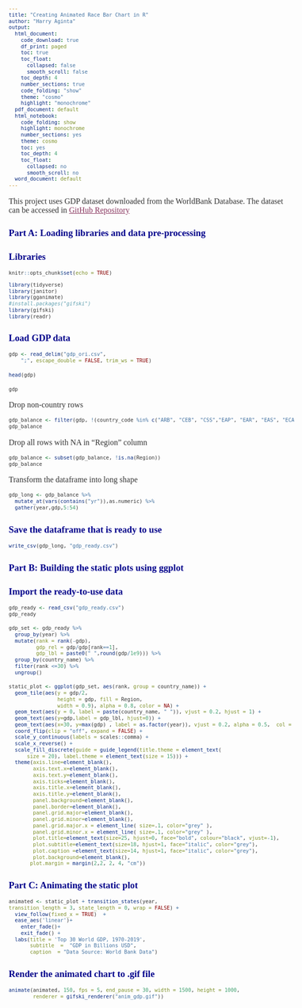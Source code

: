 ---
title: "Creating Animated Race Bar Chart in R"
author: "Harry Aginta"
output:
  html_document:
    code_download: true
    df_print: paged
    toc: true
    toc_float:
      collapsed: false
      smooth_scroll: false
    toc_depth: 4
    number_sections: true
    code_folding: "show"
    theme: "cosmo"
    highlight: "monochrome"
  pdf_document: default
  html_notebook:
    code_folding: show
    highlight: monochrome
    number_sections: yes
    theme: cosmo
    toc: yes
    toc_depth: 4
    toc_float:
      collapsed: no
      smooth_scroll: no
  word_document: default
---

<style>
h1.title {font-size: 18pt; color: DarkBlue;} 
body, h1, h2, h3, h4 {font-family: "Palatino", serif;}
body {font-size: 12pt;}
/* Headers */
h1,h2,h3,h4,h5,h6{font-size: 14pt; color: #00008B;}
body {color: #333333;}
a, a:hover {color: #8B3A62;}
pre {font-size: 12px;}
</style>

This project uses GDP dataset downloaded from the WorldBank Database. The dataset can be accessed in [GitHub Repository](https://github.com/haginta/animated-bar-chart-in-R)


# Part A: Loading libraries and data pre-processing
## Libraries
```{r message=FALSE, warning=FALSE}
knitr::opts_chunk$set(echo = TRUE)

library(tidyverse)
library(janitor)
library(gganimate)
#install.packages("gifski")
library(gifski)
library(readr)
```

## Load GDP data
```{r}
gdp <- read_delim("gdp_ori.csv", 
    ";", escape_double = FALSE, trim_ws = TRUE)
```

```{r}
head(gdp)
```

```{r}
gdp
```

Drop non-country rows
```{r}
gdp_balance <- filter(gdp, !(country_code %in% c("ARB", "CEB", "CSS","EAP", "EAR", "EAS", "ECA", "ECS", "EMU", "EUU", "FCS", "HIC", "HPC", "IBD", "IBT", "IDA", "IDB", "IDX", "INX", "LAC", "LCN", "LDC", "LIC", "LMC", "LMY", "LTE", "MIC", "MEA", "MNA", "NAC", "OED", "OSS", "PST", "PSS", "PRE", "SSA", "SSF", "TEA", "TLA", "TMN", "TSA", "TSS", "UMC", "WLD")))
gdp_balance
```

Drop all rows with NA in "Region" column
```{r}
gdp_balance <- subset(gdp_balance, !is.na(Region))
gdp_balance
```

Transform the dataframe into long shape
```{r}
gdp_long <- gdp_balance %>% 
  mutate_at(vars(contains("yr")),as.numeric) %>% 
  gather(year,gdp,5:54)
```

## Save the dataframe that is ready to use
```{r}
write_csv(gdp_long, "gdp_ready.csv")
```

# Part B: Building the static plots using ggplot
## Import the ready-to-use data
```{r}
gdp_ready <- read_csv("gdp_ready.csv")
gdp_ready
```

```{r}
gdp_set <- gdp_ready %>%
  group_by(year) %>%
  mutate(rank = rank(-gdp),
         gdp_rel = gdp/gdp[rank==1],
         gdp_lbl = paste0(" ",round(gdp/1e9))) %>%
  group_by(country_name) %>% 
  filter(rank <=30) %>%
  ungroup()
```

```{r}
static_plot <- ggplot(gdp_set, aes(rank, group = country_name)) +  
  geom_tile(aes(y = gdp/2,
                height = gdp, fill = Region,
                width = 0.9), alpha = 0.8, color = NA) +
  geom_text(aes(y = 0, label = paste(country_name, " ")), vjust = 0.2, hjust = 1) +
  geom_text(aes(y=gdp,label = gdp_lbl, hjust=0)) +
  geom_text(aes(x=30, y=max(gdp) , label = as.factor(year)), vjust = 0.2, alpha = 0.5,  col = "gray", size = 20) +
  coord_flip(clip = "off", expand = FALSE) +
  scale_y_continuous(labels = scales::comma) +
  scale_x_reverse() +
  scale_fill_discrete(guide = guide_legend(title.theme = element_text(
      size = 20), label.theme = element_text(size = 15))) +
  theme(axis.line=element_blank(),
        axis.text.x=element_blank(),
        axis.text.y=element_blank(),
        axis.ticks=element_blank(),
        axis.title.x=element_blank(),
        axis.title.y=element_blank(),
        panel.background=element_blank(),
        panel.border=element_blank(),
        panel.grid.major=element_blank(),
        panel.grid.minor=element_blank(),
        panel.grid.major.x = element_line( size=.1, color="grey" ),
        panel.grid.minor.x = element_line( size=.1, color="grey" ),
        plot.title=element_text(size=25, hjust=0, face="bold", colour="black", vjust=-1),
        plot.subtitle=element_text(size=18, hjust=1, face="italic", color="grey"),
        plot.caption =element_text(size=14, hjust=1, face="italic", color="grey"),
        plot.background=element_blank(),
       plot.margin = margin(2,2, 2, 4, "cm"))
```

# Part C: Animating the static plot
```{r}
animated <- static_plot + transition_states(year,
transition_length = 3, state_length = 0, wrap = FALSE) +
  view_follow(fixed_x = TRUE)  +
  ease_aes('linear')+
    enter_fade()+
    exit_fade() +
  labs(title = 'Top 30 World GDP, 1970-2019',  
       subtitle  =  "GDP in Billions USD",
       caption  = "Data Source: World Bank Data")
```


## Render the animated chart to .gif file
```{r message=FALSE, warning=FALSE}
animate(animated, 150, fps = 5, end_pause = 30, width = 1500, height = 1000, 
        renderer = gifski_renderer("anim_gdp.gif"))
```


